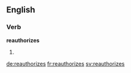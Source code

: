 ==English==

===Verb===
'''reauthorizes'''

# {{third-person singular of|reauthorize}}

[[de:reauthorizes]]
[[fr:reauthorizes]]
[[sv:reauthorizes]]